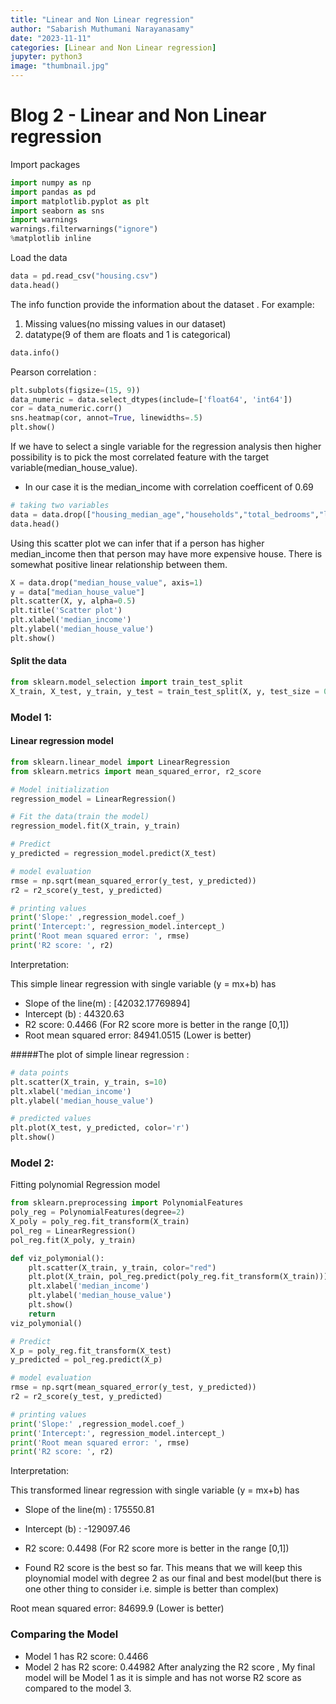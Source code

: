 ```yaml
---
title: "Linear and Non Linear regression"
author: "Sabarish Muthumani Narayanasamy"
date: "2023-11-11"
categories: [Linear and Non Linear regression]
jupyter: python3
image: "thumbnail.jpg"
---
```


<!-- **Blog 2 – Linear and Non Linear regression** -->
# Blog 2 - Linear and Non Linear regression

Import packages
```python
import numpy as np
import pandas as pd
import matplotlib.pyplot as plt
import seaborn as sns
import warnings
warnings.filterwarnings("ignore")
%matplotlib inline
```

Load the data
```python
data = pd.read_csv("housing.csv")
data.head()
```

The info function provide the information about the dataset . For example:

1. Missing values(no missing values in our dataset)
2. datatype(9 of them are floats and 1 is categorical)

```python
data.info()
```

Pearson correlation : 
```python
plt.subplots(figsize=(15, 9))
data_numeric = data.select_dtypes(include=['float64', 'int64'])
cor = data_numeric.corr()
sns.heatmap(cor, annot=True, linewidths=.5)
plt.show()
```

If we have to select a single variable for the regression analysis then higher possibility is to pick the most correlated feature with the target variable(median_house_value).

- In our case it is the median_income with correlation coefficent of 0.69
```python
# taking two variables
data = data.drop(["housing_median_age","households","total_bedrooms","longitude","latitude","total_rooms","population","ocean_proximity"], axis=1)
data.head()
```

Using this scatter plot we can infer that if a person has higher median_income then that person may have more expensive house. There is somewhat positive linear relationship between them.

```python
X = data.drop("median_house_value", axis=1)
y = data["median_house_value"]
plt.scatter(X, y, alpha=0.5)
plt.title('Scatter plot')
plt.xlabel('median_income')
plt.ylabel('median_house_value')
plt.show()
```

#### Split the data
```python
from sklearn.model_selection import train_test_split
X_train, X_test, y_train, y_test = train_test_split(X, y, test_size = 0.2, random_state = 0)
```

### Model 1:
#### Linear regression model
```python
from sklearn.linear_model import LinearRegression
from sklearn.metrics import mean_squared_error, r2_score

# Model initialization
regression_model = LinearRegression()

# Fit the data(train the model)
regression_model.fit(X_train, y_train)
```

```python
# Predict
y_predicted = regression_model.predict(X_test)

# model evaluation
rmse = np.sqrt(mean_squared_error(y_test, y_predicted))
r2 = r2_score(y_test, y_predicted)
```

```python
# printing values
print('Slope:' ,regression_model.coef_)
print('Intercept:', regression_model.intercept_)
print('Root mean squared error: ', rmse)
print('R2 score: ', r2)
```

Interpretation:

This simple linear regression with single variable (y = mx+b) has

- Slope of the line(m) : [42032.17769894]
- Intercept (b) : 44320.63
- R2 score: 0.4466 (For R2 score more is better in the range [0,1])
- Root mean squared error: 84941.0515 (Lower is better)

#####The plot of simple linear regression :
```python
# data points
plt.scatter(X_train, y_train, s=10)
plt.xlabel('median_income')
plt.ylabel('median_house_value')

# predicted values
plt.plot(X_test, y_predicted, color='r')
plt.show()
```

<!-- #### Residual plot from linear regression
```python
residual = y_test - y_predicted
sns.residplot(x=residual, y=y_predicted, lowess=True, scatter_kws={'alpha': 0.5}, line_kws={'color': 'red', 'lw': 1, 'alpha': 0.8})
plt.show()
``` -->

### Model 2:
Fitting polynomial Regression model
```python
from sklearn.preprocessing import PolynomialFeatures
poly_reg = PolynomialFeatures(degree=2)
X_poly = poly_reg.fit_transform(X_train)
pol_reg = LinearRegression()
pol_reg.fit(X_poly, y_train)
```

```python
def viz_polymonial():
    plt.scatter(X_train, y_train, color="red")
    plt.plot(X_train, pol_reg.predict(poly_reg.fit_transform(X_train)))
    plt.xlabel('median_income')
    plt.ylabel('median_house_value')
    plt.show()
    return
viz_polymonial()
```

```python
# Predict
X_p = poly_reg.fit_transform(X_test)
y_predicted = pol_reg.predict(X_p)

# model evaluation
rmse = np.sqrt(mean_squared_error(y_test, y_predicted))
r2 = r2_score(y_test, y_predicted)

# printing values
print('Slope:' ,regression_model.coef_)
print('Intercept:', regression_model.intercept_)
print('Root mean squared error: ', rmse)
print('R2 score: ', r2)
```

Interpretation:

This transformed linear regression with single variable (y = mx+b) has

- Slope of the line(m) : 175550.81
- Intercept (b) : -129097.46
- R2 score: 0.4498 (For R2 score more is better in the range [0,1])

- Found R2 score is the best so far. This means that we will keep this ploynomial model with degree 2 as our final and best model(but there is one other thing to consider i.e. simple is better than complex)

Root mean squared error: 84699.9 (Lower is better)

### Comparing the Model
- Model 1 has R2 score: 0.4466
- Model 2 has R2 score: 0.44982
After analyzing the R2 score , My final model will be Model 1 as it is simple and has not worse R2 score as compared to the model 3.
